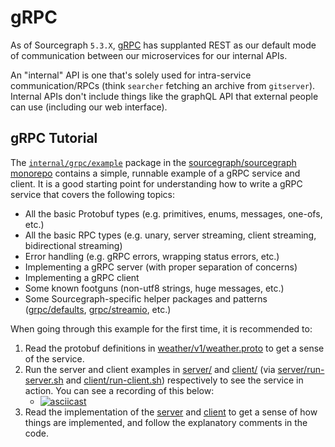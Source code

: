 # gRPC

As of Sourcegraph `5.3.X`, [gRPC](https://grpc.io/about/) has supplanted REST as our default mode of communication between our microservices for our internal APIs.

<Callout type="note">An "internal" API is one that's solely used for intra-service communication/RPCs (think `searcher` fetching an archive from `gitserver`). Internal APIs don't include things like the graphQL API that external people can use (including our web interface).</Callout>

## gRPC Tutorial

The [`internal/grpc/example`](https://github.com/sourcegraph/sourcegraph/tree/main/internal/grpc/example) package in the [sourcegraph/sourcegraph monorepo](https://github.com/sourcegraph/sourcegraph) contains a simple, runnable example of a gRPC service and client. It is a good starting point for understanding how to write a gRPC service that covers the following topics:

- All the basic Protobuf types (e.g. primitives, enums, messages, one-ofs, etc.)
- All the basic RPC types (e.g. unary, server streaming, client streaming, bidirectional streaming)
- Error handling (e.g. gRPC errors, wrapping status errors, etc.)
- Implementing a gRPC server (with proper separation of concerns)
- Implementing a gRPC client
- Some known footguns (non-utf8 strings, huge messages, etc.)
- Some Sourcegraph-specific helper packages and patterns ([grpc/defaults](https://github.com/sourcegraph/sourcegraph/tree/main/internal/grpc/defaults), [grpc/streamio](https://github.com/sourcegraph/sourcegraph/tree/main/internal/grpc/streamio), etc.)

When going through this example for the first time, it is recommended to:

1. Read the protobuf definitions in [weather/v1/weather.proto](https://github.com/sourcegraph/sourcegraph/blob/main/internal/grpc/example/weather/v1/weather.proto) to get a sense of the service.
2. Run the server and client examples in [server/](https://github.com/sourcegraph/sourcegraph/tree/main/internal/grpc/example/server) and [client/](https://github.com/sourcegraph/sourcegraph/tree/main/internal/grpc/example/client) (via [server/run-server.sh](https://github.com/sourcegraph/sourcegraph/blob/main/internal/grpc/example/server/run-server.sh) and [client/run-client.sh](https://github.com/sourcegraph/sourcegraph/blob/main/internal/grpc/example/client/run-client.sh)) respectively to see the service in action. You can see a recording of this below:
    - [![asciicast](https://asciinema.org/a/wFAVGl59oxSWuLSazBgdpO5ks.svg)](https://asciinema.org/a/wFAVGl59oxSWuLSazBgdpO5ks)
3. Read the implementation of the [server](https://github.com/sourcegraph/sourcegraph/tree/main/internal/grpc/example/server) and [client](https://github.com/sourcegraph/sourcegraph/tree/main/internal/grpc/example/client) to get a sense of how things are implemented, and follow the explanatory comments in the code.

